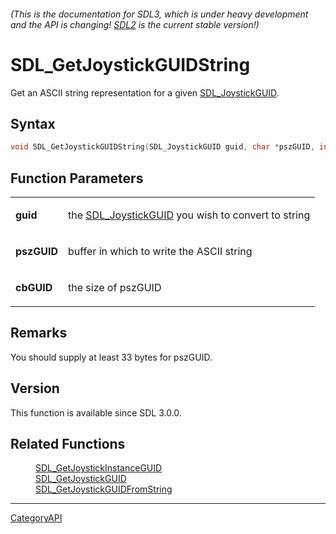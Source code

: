 ====== (This is the documentation for SDL3, which is under heavy development and the API is changing! [https://wiki.libsdl.org/ SDL2] is the current stable version!) ======
= SDL_GetJoystickGUIDString =

Get an ASCII string representation for a given [[SDL_JoystickGUID]].

== Syntax ==

<syntaxhighlight lang='c'>
void SDL_GetJoystickGUIDString(SDL_JoystickGUID guid, char *pszGUID, int cbGUID);
</syntaxhighlight>

== Function Parameters ==

{|
|'''guid'''
|the [[SDL_JoystickGUID]] you wish to convert to string
|-
|'''pszGUID'''
|buffer in which to write the ASCII string
|-
|'''cbGUID'''
|the size of pszGUID
|}

== Remarks ==

You should supply at least 33 bytes for pszGUID.

== Version ==

This function is available since SDL 3.0.0.

== Related Functions ==

:[[SDL_GetJoystickInstanceGUID]]
:[[SDL_GetJoystickGUID]]
:[[SDL_GetJoystickGUIDFromString]]

----
[[CategoryAPI]]


